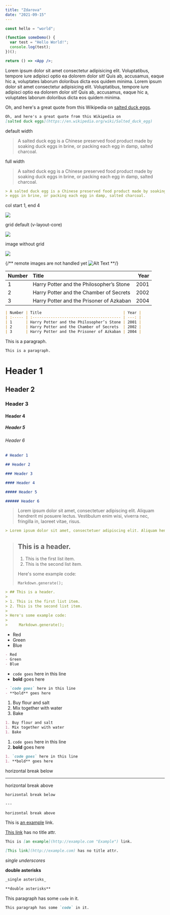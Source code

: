 ```yaml
---
title: "Zdarova"
date: "2021-09-15"
---
```


```js
const hello = "world";
```

```jsx
(function someDemo() {
  var test = "Hello World!";
  console.log(test);
})();

return () => <App />;
```

<Grid className="v-layout-full">
  Lorem ipsum dolor sit amet consectetur adipisicing elit. Voluptatibus, tempore
  iure adipisci optio ea dolorem dolor sit! Quis ab, accusamus, eaque hic a,
  voluptates laborum doloribus dicta eos quidem minima. Lorem ipsum dolor sit
  amet consectetur adipisicing elit. Voluptatibus, tempore iure adipisci optio
  ea dolorem dolor sit! Quis ab, accusamus, eaque hic a, voluptates laborum
  doloribus dicta eos quidem minima.
</Grid>

Oh, and here's a great quote from this Wikipedia on
[salted duck eggs](https://en.wikipedia.org/wiki/Salted_duck_egg).

```md
Oh, and here's a great quote from this Wikipedia on
[salted duck eggs](https://en.wikipedia.org/wiki/Salted_duck_egg)
```

default width

> A salted duck egg is a Chinese preserved food product made by soaking duck
> eggs in brine, or packing each egg in damp, salted charcoal.

full width

<Grid className="v-layout-full">

> A salted duck egg is a Chinese preserved food product made by soaking duck
> eggs in brine, or packing each egg in damp, salted charcoal.

</Grid>

```md
> A salted duck egg is a Chinese preserved food product made by soaking duck
> eggs in brine, or packing each egg in damp, salted charcoal.
```

col start 1, end 4

<Grid className="col-span-full md:col-start-1 md:col-end-4">
  <Image src="/blog/salty_egg.jpg" width={2048} height={1536} />
</Grid>

grid default (v-layout-core)

<Grid>
  <Image src="/blog/salty_egg.jpg" width={2048} height={1536} />
</Grid>

image without grid

<Image src="/blog/salty_egg.jpg" width={2048} height={1536} />

{/** remote images are not handled yet ![Alt Text](https://get.svg.workers.dev/?s=64&f=gray "Image Title") **/}

| Number | Title                                    | Year |
| :----- | :--------------------------------------- | ---: |
| 1      | Harry Potter and the Philosopher’s Stone | 2001 |
| 2      | Harry Potter and the Chamber of Secrets  | 2002 |
| 3      | Harry Potter and the Prisoner of Azkaban | 2004 |

```md
| Number | Title                                    | Year |
| :----- | :--------------------------------------- | ---: |
| 1      | Harry Potter and the Philosopher’s Stone | 2001 |
| 2      | Harry Potter and the Chamber of Secrets  | 2002 |
| 3      | Harry Potter and the Prisoner of Azkaban | 2004 |
```

This is a paragraph.

```md
This is a paragraph.
```

# Header 1

## Header 2

### Header 3

#### Header 4

##### Header 5

###### Header 6

```md
# Header 1

## Header 2

### Header 3

#### Header 4

##### Header 5

###### Header 6
```

> Lorem ipsum dolor sit amet, consectetuer adipiscing elit. Aliquam hendrerit mi posuere lectus. Vestibulum enim wisi, viverra nec, fringilla in, laoreet vitae, risus.

```md
> Lorem ipsum dolor sit amet, consectetuer adipiscing elit. Aliquam hendrerit mi posuere lectus. Vestibulum enim wisi, viverra nec, fringilla in, laoreet vitae, risus.
```

> ## This is a header.
>
> 1. This is the first list item.
> 2. This is the second list item.
>
> Here's some example code:
>
>     Markdown.generate();

```md
> ## This is a header.
>
> 1. This is the first list item.
> 2. This is the second list item.
>
> Here's some example code:
>
>     Markdown.generate();
```

- Red
- Green
- Blue

```markdown
- Red
- Green
- Blue
```

- `code goes` here in this line
- **bold** goes here

```markdown
- `code goes` here in this line
- **bold** goes here
```

1. Buy flour and salt
1. Mix together with water
1. Bake

```markdown
1. Buy flour and salt
1. Mix together with water
1. Bake
```

1. `code goes` here in this line
1. **bold** goes here

```markdown
1. `code goes` here in this line
1. **bold** goes here
```

horizontal break below

---

horizontal break above

```md
horizontal break below

---

horizontal break above
```

This is [an example](http://example.com "Example") link.

[This link](http://example.com) has no title attr.

```md
This is [an example](http://example.com "Example") link.

[This link](http://example.com) has no title attr.
```

_single underscores_

**double asterisks**

```md
_single asterisks_

**double asterisks**
```

This paragraph has some `code` in it.

```md
This paragraph has some `code` in it.
```
